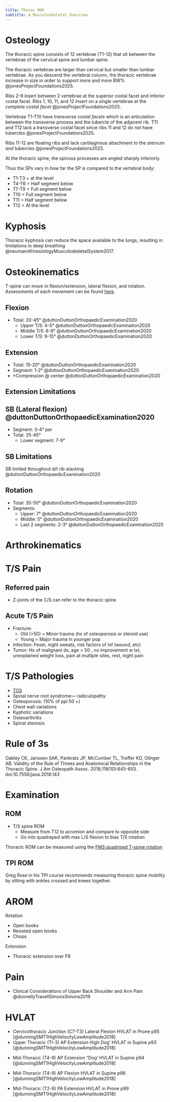 ```yaml
---
title: Thorac MSK
subtitle: A Musculoskeletal Overview
---
```


# Osteology

The thoracic spine consists of 12 vertebrae (T1-12) that sit between the vertebrae of the cervical spine and lumbar spine.

The thoracic vertebrae are larger than cervical but smaller than lumbar vertebrae.
As you descend the vertebral column, the thoracic vertebrae increase in size in order to support more and more BW% @jonesProjectFoundations2025.


Ribs 2-9 insert between 2 vertebrae at the superior costal facet and inferior costal facet.
Ribs 1, 10, 11, and 12 insert on a *single* vertebrae at the *complete costal facet* @jonesProjectFoundations2025.


Vertebrae T1-T10 have *transverse costal facets* which is an articulation between the transverse process and the tubercle of the adjacent rib.
T11 and T12 lack a transverse costal facet since ribs 11 and 12 do not have tubercles @jonesProjectFoundations2025.

Ribs 11-12 are floating ribs and lack cartilaginous attachment to the sternum *and* tubercles @jonesProjectFoundations2025.


At the thoracic spine, the spinous processes are angled sharply inferiorly.

Thus the SPs vary in how far the SP is compared to the vertebral body:

- T1-T3 = at the level
- T4-T6 = Half segment below
- T7-T9 = Full segment below
- T10 = Full segment below
- T11 = Half segment below
- T12 = At the level





# Kyphosis

Thoracic kyphosis can reduce the space available to the lungs, resulting in limitations in deep breathing @neumannKinesiologyMusculoskeletalSystem2017.

# Osteokinematics

T-spine can move in flexion/extension, lateral flexion, and rotation.
Assessments of each movement can be found [here](#rom).

## Flexion 

- Total: 20-45° @duttonDuttonOrthopaedicExamination2020
    - Upper T/S: 4-5° @duttonDuttonOrthopaedicExamination2020
    - Middle T/S: 6-8° @duttonDuttonOrthopaedicExamination2020
    - Lower T/S: 9-15° @duttonDuttonOrthopaedicExamination2020

## Extension 

- Total: 15-20° @duttonDuttonOrthopaedicExamination2020
- Segment: 1-2° @duttonDuttonOrthopaedicExamination2020
- *Compression @ center @duttonDuttonOrthopaedicExamination2020

:::{.callout-note collapse="true"}
# Extension Limitations
:::

## SB (Lateral flexion) @duttonDuttonOrthopaedicExamination2020

- Segment: 3-4° per
- Total: 25-45°
    - Lower segment: 7-9°

:::{.callout-note collapse="true"}
# SB Limitations
SB limited throughout d/t rib stacking @duttonDuttonOrthopaedicExamination2020
:::


## Rotation


- Total: 35-50° @duttonDuttonOrthopaedicExamination2020
- Segments: 
    - Upper: 7° @duttonDuttonOrthopaedicExamination2020
    - Middle: 5° @duttonDuttonOrthopaedicExamination2020
    - Last 2 segments: 2-3° @duttonDuttonOrthopaedicExamination2020


# Arthrokinematics

# T/S Pain
## Referred pain

- Z-joints of the C/S can refer to the thoracic spine

## Acute T/S Pain

- Fracture: 
    - Old (>50) = Minor trauma (hx of osteoporosis or steroid use)
    - Young = Major trauma in younger pop
- Infection: Fever, night sweats, risk factors of inf (wound, etc)
- Tumor: Hx of malignant dx, age > 50 , no improvement w txt, unexplained weight loss, pain at multiple sites, rest, night pain


# T/S Pathologies

- [TOS]({{< var ref-thoracic-outlet.syndrome.path >}})
- Spinal nerve root syndrome— radiculopathy 
- Osteoporosis: (10% of ppl 50 +)
- Chest wall variations
- Kyphotic variations
- Osteoarthritis
- Spinal stenosis


# Rule of 3s

::: {.callout-note}
Oakley CK, Janssen SAK, Pankratz JP, McCumber TL, Treffer KD, Olinger AB. Validity of the Rule of Threes and Anatomical Relationships in the Thoracic Spine. J Am Osteopath Assoc. 2018;118(10):645-653. doi:10.7556/jaoa.2018.143
:::

# Examination

## ROM {#rom}

- T/S spine ROM
    - Measure from T12 to acromion and compare to opposite side
    - Go into quadraped with max L/S flexion to bias T/S rotation

Thoracic ROM can be measured using the [FMS quadriped T-spine rotation](https://www.functionalmovement.com/exercises/30/quadruped_t-spine_rotation)


## TPI ROM
Greg Rose in his TPI course recommends measuring thoracic spine mobility by sitting with ankles crossed and knees together.


# AROM

Rotation

- Open books
- Resisted open books
- Chops


Extension

- Thoracic extension over FR

# Pain

::: {.callout}

- Clinical Considerations of Upper Back Shoulder and Arm Pain @donnellyTravellSimonsSimons2019

:::



# HVLAT

- Cervicothoracic Junction (C7-T3) Lateral Flexion HVLAT in Prone p95 [@dunningSMT1HighVelocityLowAmplitude2018]
- Upper Thoracic (TI-3) AP Extension High Dog' HVLAT in Supine p93 [@dunningSMT1HighVelocityLowAmplitude2018]

<!-- add the rest to the segment pages -->

- Mid-Thoracic (T4-9) AP Extension "Dog' HVLAT in Supine p94 [@dunningSMT1HighVelocityLowAmplitude2018]

- Mid-Thoracic (T4-9) AP Flexion HVLAT in Supine p96 [@dunningSMT1HighVelocityLowAmplitude2018]
- Mid-Thoracic (T2-9) PA Extension HVLAT in Prone p99 [@dunningSMT1HighVelocityLowAmplitude2018]